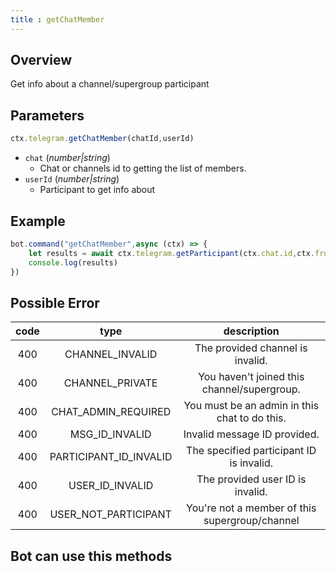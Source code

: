 ```yaml
---
title : getChatMember
---
```

## Overview
Get info about a channel/supergroup participant

## Parameters
```ts 
ctx.telegram.getChatMember(chatId,userId)
```

- `chat` (_number|string_)
    - Chat or channels id to getting the list of members.
- `userId` (_number|string_)
    - Participant to get info about

## Example
```ts headlight=2
bot.command("getChatMember",async (ctx) => {
    let results = await ctx.telegram.getParticipant(ctx.chat.id,ctx.from.id) // getChatMember and getParticipant.is same methods.
    console.log(results)
})
```
## Possible Error
| code |           type           |                  description                   |
|:----:|:------------------------:|:----------------------------------------------:|
| 400  |     CHANNEL_INVALID      |        The provided channel is invalid.        |
| 400  |     CHANNEL_PRIVATE      |  You haven't joined this channel/supergroup.   |
| 400  |  CHAT_ADMIN_REQUIRED   | You must be an admin in this chat to do this.  |
| 400  |     MSG_ID_INVALID     |          Invalid message ID provided.          |
| 400  | PARTICIPANT_ID_INVALID |    The specified participant ID is invalid.    |
| 400  |    USER_ID_INVALID     |        The provided user ID is invalid.        |
| 400  |  USER_NOT_PARTICIPANT  | You're not a member of this supergroup/channel |

## Bot can use this methods
